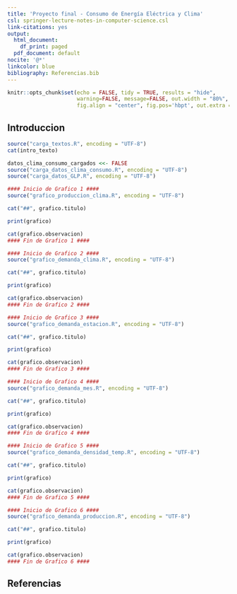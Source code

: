 ```yaml
---
title: 'Proyecto final - Consumo de Energía Eléctrica y Clima'
csl: springer-lecture-notes-in-computer-science.csl
link-citations: yes
output:
  html_document:
    df_print: paged
  pdf_document: default
nocite: '@*'
linkcolor: blue
bibliography: Referencias.bib
---
```



```r
knitr::opts_chunk$set(echo = FALSE, tidy = TRUE, results = "hide",
                      warning=FALSE, message=FALSE, out.width = "80%",
                      fig.align = "center", fig.pos='hbpt', out.extra = '')
```

## Introduccion

```r
source("carga_textos.R", encoding = "UTF-8")
cat(intro_texto)
```

```r
datos_clima_consumo_cargados <<- FALSE
source("carga_datos_clima_consumo.R", encoding = "UTF-8")
source("carga_datos_GLP.R", encoding = "UTF-8")
```


```r
#### Inicio de Grafico 1 ####
source("grafico_produccion_clima.R", encoding = "UTF-8")
```

```r
cat("##", grafico.titulo)
```

```r
print(grafico)
```

```r
cat(grafico.observacion)
#### Fin de Grafico 1 ####
```

\pagebreak

```r
#### Inicio de Grafico 2 ####
source("grafico_demanda_clima.R", encoding = "UTF-8")
```

```r
cat("##", grafico.titulo)
```

```r
print(grafico)
```

```r
cat(grafico.observacion)
#### Fin de Grafico 2 ####
```

\pagebreak

```r
#### Inicio de Grafico 3 ####
source("grafico_demanda_estacion.R", encoding = "UTF-8")
```

```r
cat("##", grafico.titulo)
```

```r
print(grafico)
```

```r
cat(grafico.observacion)
#### Fin de Grafico 3 ####
```

\pagebreak

```r
#### Inicio de Grafico 4 ####
source("grafico_demanda_mes.R", encoding = "UTF-8")
```

```r
cat("##", grafico.titulo)
```

```r
print(grafico)
```

```r
cat(grafico.observacion)
#### Fin de Grafico 4 ####
```

\pagebreak

```r
#### Inicio de Grafico 5 ####
source("grafico_demanda_densidad_temp.R", encoding = "UTF-8")
```

```r
cat("##", grafico.titulo)
```

```r
print(grafico)
```

```r
cat(grafico.observacion)
#### Fin de Grafico 5 ####
```

\pagebreak

```r
#### Inicio de Grafico 6 ####
source("grafico_demanda_produccion.R", encoding = "UTF-8")
```

```r
cat("##", grafico.titulo)
```

```r
print(grafico)
```

```r
cat(grafico.observacion)
#### Fin de Grafico 6 ####
```

\pagebreak

## Referencias